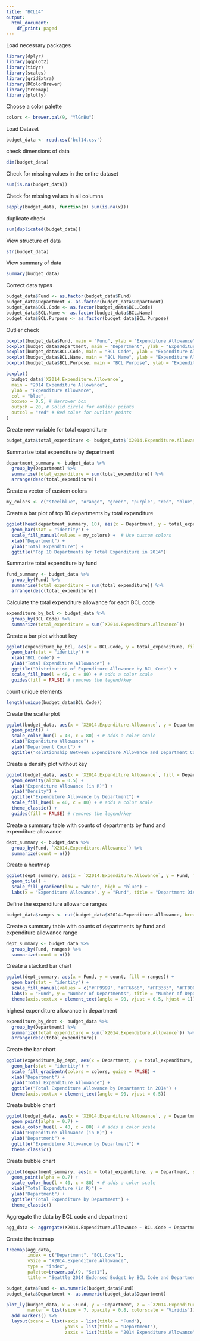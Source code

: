 ```yaml
---
title: "BCL14"
output:
  html_document:
    df_print: paged
---
```


Load necessary packages

```r
library(dplyr)
library(ggplot2)
library(tidyr)
library(scales)
library(gridExtra)
library(RColorBrewer)
library(treemap)
library(plotly)
```

Choose a color palette

```r
colors <- brewer.pal(9, "YlGnBu")
```

Load Dataset

```r
budget_data <- read.csv('bcl14.csv')
```

check dimensions of data

```r
dim(budget_data)
```

Check for missing values in the entire dataset

```r
sum(is.na(budget_data))
```

Check for missing values in all columns

```r
sapply(budget_data, function(x) sum(is.na(x)))
```

duplicate check

```r
sum(duplicated(budget_data))
```

View structure of data

```r
str(budget_data)
```

View summary of data

```r
summary(budget_data)
```

Correct data types

```r
budget_data$Fund <- as.factor(budget_data$Fund)
budget_data$Department <- as.factor(budget_data$Department)
budget_data$BCL.Code <- as.factor(budget_data$BCL.Code)
budget_data$BCL.Name <- as.factor(budget_data$BCL.Name)
budget_data$BCL.Purpose <- as.factor(budget_data$BCL.Purpose)
```

Outlier check

```r
boxplot(budget_data$Fund, main = "Fund", ylab = "Expenditure Allowance", col = "steelblue")
boxplot(budget_data$Department, main = "Department", ylab = "Expenditure Allowance", col = "darkgreen")
boxplot(budget_data$BCL.Code, main = "BCL Code", ylab = "Expenditure Allowance", col = "purple")
boxplot(budget_data$BCL.Name, main = "BCL Name", ylab = "Expenditure Allowance", col = "red")
boxplot(budget_data$BCL.Purpose, main = "BCL Purpose", ylab = "Expenditure Allowance", col = "orange")

boxplot(
  budget_data$`X2014.Expenditure.Allowance`,
  main = "2014 Expenditure Allowance",
  ylab = "Expenditure Allowance",
  col = "blue",
  boxwex = 0.5, # Narrower box
  outpch = 20, # Solid circle for outlier points
  outcol = "red" # Red color for outlier points
)
```

Create new variable for total expenditure

```r
budget_data$total_expenditure <- budget_data$`X2014.Expenditure.Allowance`
```

Summarize total expenditure by department

```r
department_summary <- budget_data %>%
  group_by(Department) %>%
  summarise(total_expenditure = sum(total_expenditure)) %>%
  arrange(desc(total_expenditure))
```

Create a vector of custom colors

```r
my_colors <- c("steelblue", "orange", "green", "purple", "red", "blue", "yellow", "brown", "grey", "pink")
```

Create a bar plot of top 10 departments by total expenditure

```r
ggplot(head(department_summary, 10), aes(x = Department, y = total_expenditure, fill = Department)) +
  geom_bar(stat = "identity") +
  scale_fill_manual(values = my_colors) +  # Use custom colors
  xlab("Department") +
  ylab("Total Expenditure") +
  ggtitle("Top 10 Departments by Total Expenditure in 2014") 
```

Summarize total expenditure by fund

```r
fund_summary <- budget_data %>%
  group_by(Fund) %>%
  summarise(total_expenditure = sum(total_expenditure)) %>%
  arrange(desc(total_expenditure))
```

Calculate the total expenditure allowance for each BCL code

```r
expenditure_by_bcl <- budget_data %>%
  group_by(BCL.Code) %>%
  summarize(total_expenditure = sum(`X2014.Expenditure.Allowance`))
```

Create a bar plot without key

```r
ggplot(expenditure_by_bcl, aes(x = BCL.Code, y = total_expenditure, fill = BCL.Code)) +
  geom_bar(stat = "identity") +
  xlab("BCL Code") +
  ylab("Total Expenditure Allowance") +
  ggtitle("Distribution of Expenditure Allowance by BCL Code") +
  scale_fill_hue(l = 40, c = 80) + # adds a color scale
  guides(fill = FALSE) # removes the legend/key
```

count unique elements

```r
length(unique(budget_data$BCL.Code))
```

Create the scatterplot

```r
ggplot(budget_data, aes(x = `X2014.Expenditure.Allowance`, y = Department, color = Department)) +
  geom_point() +
  scale_color_hue(l = 40, c = 80) + # adds a color scale
  xlab("Expenditure Allowance") +
  ylab("Department Count") +
  ggtitle("Relationship Between Expenditure Allowance and Department Count")
```

Create a density plot without key

```r
ggplot(budget_data, aes(x = `X2014.Expenditure.Allowance`, fill = Department)) +
  geom_density(alpha = 0.5) +
  xlab("Expenditure Allowance (in R)") +
  ylab("Density") +
  ggtitle("Expenditure Allowance by Department") +
  scale_fill_hue(l = 40, c = 80) + # adds a color scale
  theme_classic() +
  guides(fill = FALSE) # removes the legend/key
```

Create a summary table with counts of departments by fund and expenditure allowance

```r
dept_summary <- budget_data %>%
  group_by(Fund, `X2014.Expenditure.Allowance`) %>%
  summarize(count = n())
```

Create a heatmap

```r
ggplot(dept_summary, aes(x = `X2014.Expenditure.Allowance`, y = Fund, fill = count)) +
  geom_tile() +
  scale_fill_gradient(low = "white", high = "blue") +
  labs(x = "Expenditure Allowance", y = "Fund", title = "Department Distribution by Fund and Expenditure Allowance")
```

Define the expenditure allowance ranges

```r
budget_data$ranges <- cut(budget_data$X2014.Expenditure.Allowance, breaks = seq(0, 8000000, by = 1000000))
```

Create a summary table with counts of departments by fund and expenditure allowance range

```r
dept_summary <- budget_data %>%
  group_by(Fund, ranges) %>%
  summarize(count = n())
```

Create a stacked bar chart

```r
ggplot(dept_summary, aes(x = Fund, y = count, fill = ranges)) +
  geom_bar(stat = "identity") +
  scale_fill_manual(values = c("#FF9999", "#FF6666", "#FF3333", "#FF0000", "#CC0000", "#990000", "#660000", "#330000")) +
  labs(x = "Fund", y = "Number of Departments", title = "Number of Departments by Fund and Expenditure Allowance Ranges") +
  theme(axis.text.x = element_text(angle = 90, vjust = 0.5, hjust = 1))
```

highest expenditure allowance in department

```r
expenditure_by_dept <- budget_data %>%
  group_by(Department) %>%
  summarize(total_expenditure = sum(`X2014.Expenditure.Allowance`)) %>%
  arrange(desc(total_expenditure))
```

Create the bar chart

```r
ggplot(expenditure_by_dept, aes(x = Department, y = total_expenditure, fill = total_expenditure)) +
  geom_bar(stat = "identity") +
  scale_fill_gradientn(colors = colors, guide = FALSE) +
  xlab("Department") +
  ylab("Total Expenditure Allowance") +
  ggtitle("Total Expenditure Allowance by Department in 2014") +
  theme(axis.text.x = element_text(angle = 90, vjust = 0.5))
```

Create bubble chart

```r
ggplot(budget_data, aes(x = `X2014.Expenditure.Allowance`, y = Department, size = `X2014.Expenditure.Allowance`, color = Department)) +
  geom_point(alpha = 0.7) +
  scale_color_hue(l = 40, c = 80) + # adds a color scale
  xlab("Expenditure Allowance (in R)") +
  ylab("Department") +
  ggtitle("Expenditure Allowance by Department") +
  theme_classic()
```

Create bubble chart

```r
ggplot(department_summary, aes(x = total_expenditure, y = Department, size = total_expenditure, color = Department)) +
  geom_point(alpha = 0.7) +
  scale_color_hue(l = 40, c = 80) + # adds a color scale
  xlab("Total Expenditure (in R)") +
  ylab("Department") +
  ggtitle("Total Expenditure by Department") +
  theme_classic()
```

Aggregate the data by BCL code and department

```r
agg_data <- aggregate(X2014.Expenditure.Allowance ~ BCL.Code + Department, data = budget_data, sum)
```

Create the treemap

```r
treemap(agg_data, 
        index = c("Department", "BCL.Code"), 
        vSize = "X2014.Expenditure.Allowance", 
        type = "index",
        palette=brewer.pal(9, "Set1"),
        title = "Seattle 2014 Endorsed Budget by BCL Code and Department")

budget_data$Fund <- as.numeric(budget_data$Fund)
budget_data$Department <- as.numeric(budget_data$Department)

plot_ly(budget_data, x = ~Fund, y = ~Department, z = ~`X2014.Expenditure.Allowance`, color = ~`X2014.Expenditure.Allowance`,
        marker = list(size = 7, opacity = 0.8, colorscale = 'Viridis')) %>%
  add_markers() %>%
  layout(scene = list(xaxis = list(title = "Fund"),
                      yaxis = list(title = "Department"),
                      zaxis = list(title = "2014 Expenditure Allowance")))
```
